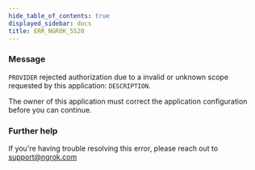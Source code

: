 ```yaml
---
hide_table_of_contents: true
displayed_sidebar: docs
title: ERR_NGROK_5520
---
```




### Message

`PROVIDER` rejected authorization due to a invalid or unknown scope requested by this application: `DESCRIPTION`.

The owner of this application must correct the application configuration before you can continue.

<ErrorDetails error="err_ngrok_5520" />

### Further help

If you're having trouble resolving this error, please reach out to [support@ngrok.com](mailto:support@ngrok.com?subject=Help%20with%20ERR_NGROK_5520)
